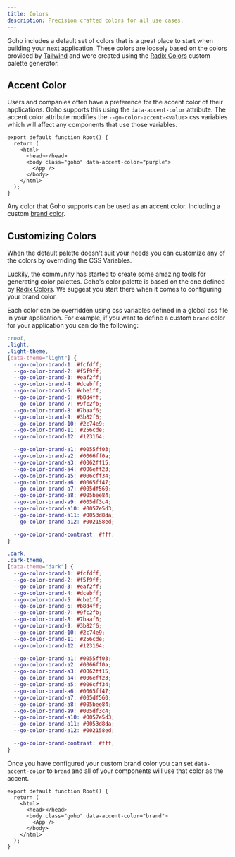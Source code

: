 ```yaml
---
title: Colors
description: Precision crafted colors for all use cases.
---
```



Goho includes a default set of colors that is a great place to start when building your next application. These colors are loosely based on the colors provided by [Tailwind](https://tailwindcss.com/docs/customizing-colors) and were created using the [Radix Colors](https://www.radix-ui.com/colors/custom) custom palette generator.

<PaintChips />

## Accent Color

Users and companies often have a preference for the accent color of their applications. Goho supports this using the `data-accent-color` attribute. The accent color attribute modifies the `--go-color-accent-<value>` css variables which will affect any components that use those variables.

```tsx title="root.tsx" ins="class="goho"" ins="data-accent-color="purple""
export default function Root() {
  return (
    <html>
      <head></head>
      <body class="goho" data-accent-color="purple">
        <App />
      </body>
    </html>
  );
}
```

Any color that Goho supports can be used as an accent color. Including a custom [brand color](/concepts/colors#branding).

<AccentColorDemo />

## Customizing Colors

When the default palette doesn't suit your needs you can customize any of the colors by overriding the CSS Variables.

Luckily, the community has started to create some amazing tools for generating color palettes. Goho's color palette is based on the one defined by [Radix Colors](https://www.radix-ui.com/colors/custom). We suggest you start there when it comes to configuring your brand color.

Each color can be overridden using css variables defined in a global css file in your application. For example, if you want to define a custom `brand` color for your application you can do the following:

```css title="global.css"
:root,
.light,
.light-theme,
[data-theme="light"] {
  --go-color-brand-1: #fcfdff;
  --go-color-brand-2: #f5f9ff;
  --go-color-brand-3: #eaf2ff;
  --go-color-brand-4: #dcebff;
  --go-color-brand-5: #cbe1ff;
  --go-color-brand-6: #b8d4ff;
  --go-color-brand-7: #9fc2fb;
  --go-color-brand-8: #7baaf6;
  --go-color-brand-9: #3b82f6;
  --go-color-brand-10: #2c74e9;
  --go-color-brand-11: #256cde;
  --go-color-brand-12: #123164;

  --go-color-brand-a1: #0055ff03;
  --go-color-brand-a2: #0066ff0a;
  --go-color-brand-a3: #0062ff15;
  --go-color-brand-a4: #006eff23;
  --go-color-brand-a5: #006cff34;
  --go-color-brand-a6: #0065ff47;
  --go-color-brand-a7: #005df560;
  --go-color-brand-a8: #005bee84;
  --go-color-brand-a9: #005df3c4;
  --go-color-brand-a10: #0057e5d3;
  --go-color-brand-a11: #0053d8da;
  --go-color-brand-a12: #002158ed;

  --go-color-brand-contrast: #fff;
}

.dark,
.dark-theme,
[data-theme="dark"] {
  --go-color-brand-1: #fcfdff;
  --go-color-brand-2: #f5f9ff;
  --go-color-brand-3: #eaf2ff;
  --go-color-brand-4: #dcebff;
  --go-color-brand-5: #cbe1ff;
  --go-color-brand-6: #b8d4ff;
  --go-color-brand-7: #9fc2fb;
  --go-color-brand-8: #7baaf6;
  --go-color-brand-9: #3b82f6;
  --go-color-brand-10: #2c74e9;
  --go-color-brand-11: #256cde;
  --go-color-brand-12: #123164;

  --go-color-brand-a1: #0055ff03;
  --go-color-brand-a2: #0066ff0a;
  --go-color-brand-a3: #0062ff15;
  --go-color-brand-a4: #006eff23;
  --go-color-brand-a5: #006cff34;
  --go-color-brand-a6: #0065ff47;
  --go-color-brand-a7: #005df560;
  --go-color-brand-a8: #005bee84;
  --go-color-brand-a9: #005df3c4;
  --go-color-brand-a10: #0057e5d3;
  --go-color-brand-a11: #0053d8da;
  --go-color-brand-a12: #002158ed;

  --go-color-brand-contrast: #fff;
}
```

Once you have configured your custom brand color you can set `data-accent-color` to `brand` and all of your components will use that color as the accent.

```tsx title="root.tsx" ins="data-accent-color="brand""
export default function Root() {
  return (
    <html>
      <head></head>
      <body class="goho" data-accent-color="brand">
        <App />
      </body>
    </html>
  );
}
```
